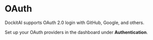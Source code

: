 # OAuth

DockitAI supports OAuth 2.0 login with GitHub, Google, and others.

Set up your OAuth providers in the dashboard under **Authentication**.
